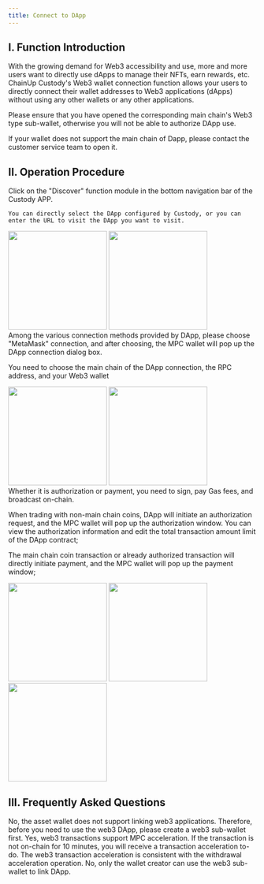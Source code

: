 ```yaml
---
title: Connect to DApp
---
```


## I. Function Introduction
With the growing demand for Web3 accessibility and use, more and more users want to directly use dApps to manage their NFTs, earn rewards, etc. ChainUp Custody's Web3 wallet connection function allows your users to directly connect their wallet addresses to Web3 applications (dApps) without using any other wallets or any other applications.

<Note> 
Please ensure that you have opened the corresponding main chain's Web3 type sub-wallet, otherwise you will not be able to authorize DApp use.

If your wallet does not support the main chain of Dapp, please contact the customer service team to open it.
</Note>

## II. Operation Procedure
<Steps>
<Step title="Enter the Discover function module, select DApp">
    Click on the "Discover" function module in the bottom navigation bar of the Custody APP.

    You can directly select the DApp configured by Custody, or you can enter the URL to visit the DApp you want to visit.

<div className="w-full flex items-center justify-center">
    <CardGroup cols={2}>
        <img src="/images/user-guide/dapp1.png" width="200"/>
           <img src="/images/user-guide/dapp2.png" width="200"/>
    </CardGroup>
</div>


</Step>


<Step title="Log in to DApp">
Among the various connection methods provided by DApp, please choose "MetaMask" connection, and after choosing, the MPC wallet will pop up the DApp connection dialog box.

You need to choose the main chain of the DApp connection, the RPC address, and your Web3 wallet

<div className="w-full flex items-center justify-center">
    <CardGroup cols={2}>
        <img src="/images/user-guide/dapp3.png" width="200"/>
           <img src="/images/user-guide/dapp4.png" width="200"/>
    </CardGroup>
</div>
</Step>


<Step title="Authorize Sub-Wallet">
<Tip> 
Whether it is authorization or payment, you need to sign, pay Gas fees, and broadcast on-chain.
</Tip>

When trading with non-main chain coins, DApp will initiate an authorization request, and the MPC wallet will pop up the authorization window. You can view the authorization information and edit the total transaction amount limit of the DApp contract;

The main chain coin transaction or already authorized transaction will directly initiate payment, and the MPC wallet will pop up the payment window;
<div className="w-full flex items-center justify-center">
    <CardGroup cols={3}>
        <img src="/images/user-guide/dapp5.png" width="200"/>
     <img src="/images/user-guide/dapp6.png" width="200"/>
      <img src="/images/user-guide/dapp7.png" width="200"/>
    </CardGroup>
</div>
</Step>
</Steps>


## III. Frequently Asked Questions

<Accordion title="Does the asset wallet support linking web3 applications?">
No, the asset wallet does not support linking web3 applications. Therefore, before you need to use the web3 DApp, please create a web3 sub-wallet first.
</Accordion>

<Accordion title="Does web3 transaction support MPC acceleration?">
Yes, web3 transactions support MPC acceleration. If the transaction is not on-chain for 10 minutes, you will receive a transaction acceleration to-do. The web3 transaction acceleration is consistent with the withdrawal acceleration operation.
</Accordion>

<Accordion title="Can anyone use the web3 sub-wallet to link DApp?">
No, only the wallet creator can use the web3 sub-wallet to link DApp.
</Accordion>
